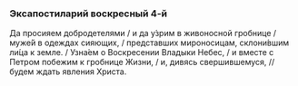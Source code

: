 ### Эксапостиларий воскресный 4-й

Да просияем добродетелями / и да у́зрим в живоносной гробнице / муже́й в одеждах сияющих, / представших мироносицам, склони́вшим ли́ца к земле. / Узна́ем о Воскресении Владыки Небес, / и вместе с Петром побежим к гробнице Жизни, / и, дивясь свершившемуся, // будем ждать явления Христа.

